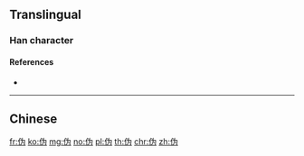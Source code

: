 {{character info/new}}
{{also|偽|僞}}
==Translingual==

===Han character===
{{Han char|rn=9|rad=人|as=04|sn=6|four=|canj=OIKS|ids=⿰亻为}}

====References====
* {{Han ref|kx=0096.121|hdz=10126.040|uh=4F2A|ud=20266}}

----

==Chinese==
{{zh-see|偽}}

[[fr:伪]]
[[ko:伪]]
[[mg:伪]]
[[no:伪]]
[[pl:伪]]
[[th:伪]]
[[chr:伪]]
[[zh:伪]]
